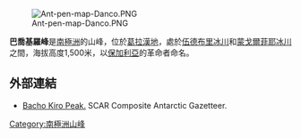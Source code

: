 [[Image:Ant-pen-map-Danco.PNG|thumb]]

{{coord|64|47|02|S|62|15|36|W|display=title}}

'''巴喬基羅峰'''是[[南極洲|南極洲]]的山峰，位於[[葛拉漢地|葛拉漢地]]，處於[[伍德布里冰川|伍德布里冰川]]和[[蒙戈爾菲耶冰川|蒙戈爾菲耶冰川]]之間，海拔高度1,500米，以[[保加利亞|保加利亞]]的革命者命名。

==外部連結==
* [https://data.aad.gov.au/aadc/gaz/scar/display_name.cfm?gaz_id=137491 Bacho Kiro Peak.] {{Wayback|url=https://data.aad.gov.au/aadc/gaz/scar/display_name.cfm?gaz_id=137491 |date=20170922100756 }} SCAR Composite Antarctic Gazetteer.

{{Antarctica-geo-stub}}
[[Category:南極洲山峰|Category:南極洲山峰]]